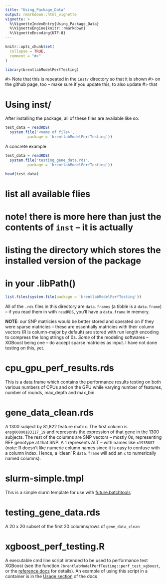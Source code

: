 ```yaml
---
title: "Using_Package_Data"
output: rmarkdown::html_vignette
vignette: >
  %\VignetteIndexEntry{Using_Package_Data}
  %\VignetteEngine{knitr::rmarkdown}
  %\VignetteEncoding{UTF-8}
---
```


```r
knitr::opts_chunk$set(
  collapse = TRUE,
  comment = "#>"
)
```

```r
library(brentlabModelPerfTesting)
```

#> Note that this is repeated in the `inst/` directory so that it is shown 
#> on the github page, too -- make sure if you update this, to also update 
#> that

# Using inst/

After installing the package, all of these files are available like so:

```r

test_data = readRDS(
  system.file('<name of file>',
          package = 'brentlabModelPerfTesting'))

```
          
A concrete example

```r
test_data = readRDS(
  system.file('testing_gene_data.rds',
          package = 'brentlabModelPerfTesting'))

head(test_data)
```

# list all available flies
# note! there is more here than just the contents of `inst` -- it is actually 
# listing the directory which stores the installed version of the package 
# in your .libPath()

```r
list.files(system.file(package = 'brentlabModelPerfTesting'))
```

All of the `.rds` files in this directory are `data.frames` (a tibble is a 
`data.frame`) -- if you read them in with `readRDS`, you'll have a `data.frame` 
in memory.

__NOTE__: our SNP matricies would be better stored and operated on if they 
were sparse matricies -- these are essentially matricies with their column 
vectors (R is column-major by default) are stored with run length encoding 
to compress the long strings of 0s. _Some_ of the modeling softwares -- 
XGBoost being one -- do accept sparse matricies as input. I have not done 
testing on this, yet.

# cpu_gpu_perf_results.rds

This is a data.frame which contains the performance results testing on both 
various numbers of CPUs and on the GPU while varying number of features, 
number of rounds, max_depth and max_bin.

# gene_data_clean.rds

A 1300 subject by 81,822 feature matrix. The first column is `ensg00000183117_19` 
and represents the expression of that gene in the 1300 subjects. The rest of 
the columns are SNP vectors -- mostly 0s, representing REF genotype at that 
SNP. A 1 represents ALT -- with names like `x1935887` (note: R doesn't like 
numeric column names since it is easy to confuse with a column index. Hence, 
a 'clean' R `data.frame` will add an `x` to numerically named columns).  

# slurm-simple.tmpl

This is a simple slurm template for use with [future.batchtools](https://future.batchtools.futureverse.org/)

# testing_gene_data.rds

A 20 x 20 subset of the first 20 columns/rows of `gene_data_clean`

# xgboost_perf_testing.R

A executable cmd line script intended to be used to performance test XGBoost 
(see the function `?brentlabModelPerfTesting::perf_test_xgboost`, 
or the [reference docs](https://cmatkhan.github.io/brentlabModelPerfTesting/reference/index.html) for details). An example of using this script in a container is in the 
[Usage section](https://cmatkhan.github.io/brentlabModelPerfTesting/articles/Usage.html) of the docs

